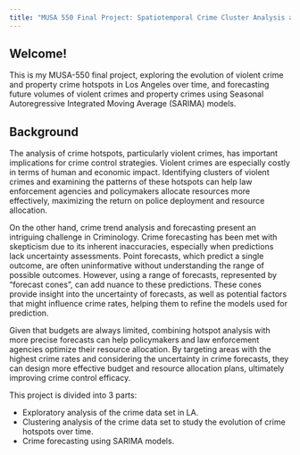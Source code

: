 ```yaml
---
title: "MUSA 550 Final Project: Spatiotemporal Crime Cluster Analysis and Forecasting in Los Angeles (LA)"
---
```


## Welcome!

This is my MUSA-550 final project, exploring the evolution of violent crime and property crime hotspots in Los Angeles over time, and forecasting future volumes of violent crimes and property crimes using Seasonal Autoregressive Integrated Moving Average (SARIMA) models.

## Background

The analysis of crime hotspots, particularly violent crimes, has important implications for crime control strategies. Violent crimes are especially costly in terms of human and economic impact. Identifying clusters of violent crimes and examining the patterns of these hotspots can help law enforcement agencies and policymakers allocate resources more effectively, maximizing the return on police deployment and resource allocation.

On the other hand, crime trend analysis and forecasting present an intriguing challenge in Criminology. Crime forecasting has been met with skepticism due to its inherent inaccuracies, especially when predictions lack uncertainty assessments. Point forecasts, which predict a single outcome, are often uninformative without understanding the range of possible outcomes. However, using a range of forecasts, represented by "forecast cones", can add nuance to these predictions. These cones provide insight into the uncertainty of forecasts, as well as potential factors that might influence crime rates, helping them to refine the models used for prediction.

Given that budgets are always limited, combining hotspot analysis with more precise forecasts can help policymakers and law enforcement agencies optimize their resource allocation. By targeting areas with the highest crime rates and considering the uncertainty in crime forecasts, they can design more effective budget and resource allocation plans, ultimately improving crime control efficacy.

This project is divided into 3 parts:
<div>
   - Exploratory analysis of the crime data set in LA.
   - Clustering analysis of the crime data set to study the evolution of crime hotspots over time.
   - Crime forecasting using SARIMA models.
</div>

